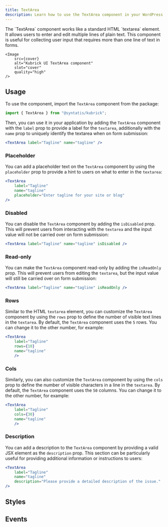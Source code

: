 ```yaml
---
title: TextArea
description: Learn how to use the TextArea component in your WordPress admin application.
---
```



<Lead storybook="/docs/components-textarea--docs" stackblitz="/edit/syntatis-kubrick-textarea?file=src/App.jsx">
	The `TextArea` component works like a standard HTML `textarea` element. It
	allows users to enter and edit multiple lines of plain text. This component is
	useful for collecting user input that requires more than one line of text in
	forms.

	<Image
		src={cover}
		alt="Kubrick UI TextArea component"
		slot="cover"
		quality="high"
	/>
</Lead>

## Usage

To use the component, import the `TextArea` component from the package:

```jsx
import { TextArea } from "@syntatis/kubrick";
```

Then, you can use it in your application by adding the `TextArea` component with the `label` prop to provide a label for the `textarea`, additionally with the `name` prop to uniquely identify the textarea when on form submission:

```jsx
<TextArea label="Tagline" name="tagline" />
```

### Placeholder

You can add a placeholder text on the `TextArea` component by using the `placeholder` prop to provide a hint to users on what to enter in the `textarea`:

```jsx {4}
<TextArea
	label="Tagline"
	name="tagline"
	placeholder="Enter tagline for your site or blog"
/>
```

### Disabled

You can disable the `TextArea` component by adding the `isDisabled` prop. This will prevent users from interacting with the `textarea` and the input value will not be carried over on form submission:

```jsx {4}
<TextArea label="Tagline" name="tagline" isDisabled />
```

### Read-only

You can make the `TextArea` component read-only by adding the `isReadOnly` prop. This will prevent users from editing the `textarea`, but the input value will still be carried over on form submission:

```jsx {4}
<TextArea label="Tagline" name="tagline" isReadOnly />
```

### Rows

Similar to the HTML `textarea` element, you can customize the `TextArea` component by using the `rows` prop to define the number of visible text lines in the `textarea`. By default, the `TextArea` component uses the `5` rows. You can change it to the other number, for example:

```jsx {3}
<TextArea
	label="Tagline"
	rows={10}
	name="tagline"
	/>
```

### Cols

Similarly, you can also customize the `TextArea` component by using the `cols` prop to define the number of visible characters in a line in the `textarea`. By default, the `TextArea` component uses the `50` columns. You can change it to the other number, for example:

```jsx {3}
<TextArea
	label="Tagline"
	cols={30}
	name="tagline"
	/>
```

### Description

You can add a description to the `TextArea` component by providing a valid JSX element as the `description` prop. This section can be particularly useful for providing additional information or instructions to users:

```jsx {3}
<TextArea
	label="Tagline"
	name="tagline"
	description="Please provide a detailed description of the issue."
/>
```

## Styles

<Table
	component="TextArea"
	items={[
		["root", "The root element of the `TextArea` component."],
		["label", "The label element."],
		["textarea", "The textarea input."],
		["description", "The wrapper element of the description content."],
	]}
	/>

## Events

<Table
	variant="events"
	component="TextArea"
	items={[
		["onChange", "Triggered when the value is changed. The function callback will receive the new input value as an argument."],
	]}
	/>
